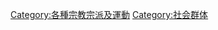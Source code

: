 {{Commonscat|Religious groups}}

[[Category:各種宗教宗派及運動|Category:各種宗教宗派及運動]]
[[Category:社会群体|Category:社会群体]]